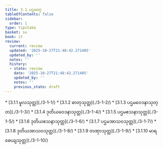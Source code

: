 ```yaml
---
title: 3.1 ပဌမဝဂ္ဂ
tableOfContents: false
sidebar:
  order: 1
type: tipitaka
basket: su
book: it
review:
  current: review
  updated: '2025-10-27T21:48:42.271405'
  updated_by: ''
  notes: ''
  history:
  - state: review
    date: '2025-10-27T21:48:42.271405'
    updated_by: ''
    notes: ''
    previous_state: draft
---
```



<ReviewStatus review={frontmatter.review} showDetails={true} />

<HypothesisAnnotation frontmatter={frontmatter} />

<DynamicBreadcrumb />



<TableOfContents book="it" section="3.1">
* [3.1.1 မူလသုတ္တ](./3-1-1/)
* [3.1.2 ဓာတုသုတ္တ](./3-1-2/)
* [3.1.3 ပဌမဝေဒနာသုတ္တ](./3-1-3/)
* [3.1.4 ဒုတိယဝေဒနာသုတ္တ](./3-1-4/)
* [3.1.5 ပဌမဧသနာသုတ္တ](./3-1-5/)
* [3.1.6 ဒုတိယဧသနာသုတ္တ](./3-1-6/)
* [3.1.7 ပဌမအာသဝသုတ္တ](./3-1-7/)
* [3.1.8 ဒုတိယအာသဝသုတ္တ](./3-1-8/)
* [3.1.9 တဏှာသုတ္တ](./3-1-9/)
* [3.1.10 မာရဓေယျသုတ္တ](./3-1-10/)
</TableOfContents>